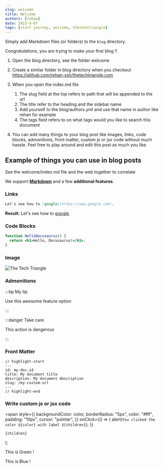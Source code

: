 ```yaml
---
slug: welcome
title: Welcome
authors: [rehan]
date: 2023-9-07
tags: [start journey, welcome, thetechtriangle]
---
```


Simply add Markdown files (or folders) to the `blog` directory.

Congratulations, you are trying to make your first blog !!

1. Open the blog directory, see the folder welcome

2. Create a similar folder in blog directory when you checkout
   https://github.com/rehan-ssh/thetechtriangle.com

3. When you open the index.md file

   1. The slug field at the top refers to path that will be appended to the url
   2. The title refer to the heading and the sidebar name
   3. Add yourself to the blog/authors.yml and use that name in author like rehan for example
   4. The tags field refers to on what tags would you like to search this document

4. You can add many things to your blog post like images, links, code blocks, admonitions, front matter, custom js or jsx code without much hassle.
   Feel free to play around and edit this post as much you like.

## Example of things you can use in blog posts

See the welcome/index.md file and the web together to correlate

We support **[Markdown](https://daringfireball.net/projects/markdown/basics)** and a few **additional features**.

### Links

```md
Let's see how to [google](https://www.google.com).
```

**Result:** Let's see how to [google](https://www.google.com).

### Code Blocks

```jsx title="src/components/HelloDocusaurus.js"
function HelloDocusaurus() {
  return <h1>Hello, Docusaurus!</h1>;
}
```

### Image

![The Tech Triangle](./logo.svg)

### Admonitions

:::tip My tip

Use this awesome feature option

:::

:::danger Take care

This action is dangerous

:::

### Front Matter

```text title="my-doc.md"
// highlight-start
---
id: my-doc-id
title: My document title
description: My document description
slug: /my-custom-url
---
// highlight-end

```

### Write custom js or jsx code

  <span
    style={{
      backgroundColor: color,
      borderRadius: "5px",
      color: "#fff",
      padding: "10px",
      cursor: "pointer",
    }}
    onClick={() => {
      alert(`You clicked the color ${color} with label ${children}`);
    }}
  >
    {children}
  </span>
);

This is <Highlight color="#25c2a0">Green</Highlight> !

This is <Highlight color="#1877F2">Blue</Highlight> !
